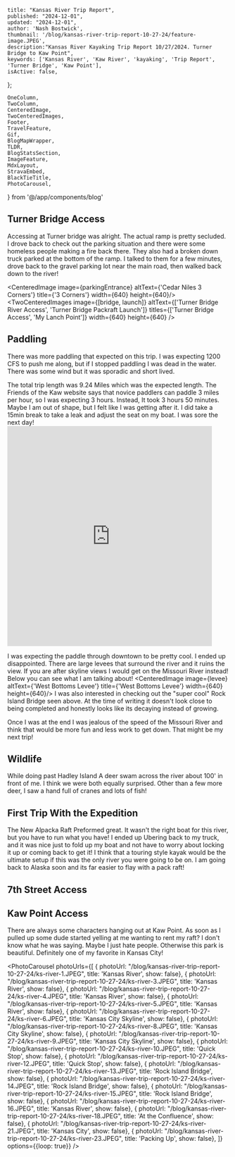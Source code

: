     title: "Kansas River Trip Report",
    published: "2024-12-01",
    updated: "2024-12-01",
    author: 'Nash Bostwick',
    thumbnail: '/blog/kansas-river-trip-report-10-27-24/feature-image.JPEG',
    description:"Kansas River Kayaking Trip Report 10/27/2024. Turner Bridge to Kaw Point",
    keywords: ['Kansas River', 'Kaw River', 'kayaking', 'Trip Report', 'Turner Bridge', 'Kaw Point'],
    isActive: false,
};


    OneColumn,
    TwoColumn,
    CenteredImage, 
    TwoCenteredImages, 
    Footer, 
    TravelFeature, 
    Gif, 
    BlogMapWrapper,
    TLDR,
    BlogStatsSection,
    ImageFeature,
    MdxLayout,
    StravaEmbed,
    BlackTieTitle,
    PhotoCarousel,
} from '@/app/components/blog'

<ImageFeature
title='Kansas River Trip Report'
image={featureImage}
/>


<BlogStatsSection
    date='1/27/2024'
    speedCFS={1200}
    distanceMiles={6}
    putIn='Turner Bridge'
    takeOut='Kaw Point'
/>



<MdxLayout>

<TLDR
text="I had a great late October trip on the Kaw. The fall colors were beautiful. The river was was slow resulting in lots of paddling!"
/>

## Turner Bridge Access
Accessing at Turner bridge was alright. The actual ramp is pretty secluded. I drove back to check out the parking situation and there were some homeless people making a fire back there. They also had a broken down truck parked at the bottom of the ramp. I talked to them for a few minutes, drove back to the gravel parking lot near the main road, then walked back down to the river!

<CenteredImage image={parkingEntrance} altText={'Cedar Niles 3 Corners'} title={'3 Corners'} width={640} height={640}/>
<TwoCenteredImages image={[bridge, launch]} altText={['Turner Bridge River Access', 'Turner Bridge Packraft Launch']} titles={['Turner Bridge Access', 'My Lanch Point']} width={640} height={640} />

## Paddling
There was more paddling that expected on this trip. I was expecting 1200 CFS to push me along, but if I stopped paddling I was dead in the water. There was some wind but it was sporadic and short lived. 

The total trip length was 9.24 Miles which was the expected length. The Friends of the Kaw website says that novice paddlers can paddle 3 miles per hour, so I was expecting 3 hours. Instead, It took 3 hours 50 minutes. Maybe I am out of shape, but I felt like I was getting after it. I did take a 15min break to take a leak and adjust the seat on my boat. I was sore the next day!
<TwoColumn>
    <StravaEmbed
    dataEmbedId={12760366647}
    />
    <iframe src='https://connect.garmin.com/modern/activity/embed/17393317922' title='Turner Bridge -> Confluence' width='465' height='500' frameBorder='0'></iframe>
</TwoColumn>

I was expecting the paddle through downtown to be pretty cool. I ended up disappointed. There are large levees that surround the river and it ruins the view. If you are after skyline views I would get on the Missouri River instead! Below you can see what I am talking about!
<CenteredImage image={levee} altText={'West Bottoms Levee'} title={'West Bottoms Levee'} width={640} height={640}/>
I was also interested in checking out the "super cool" Rock Island Bridge seen above. At the time of writing it doesn't look close to being completed and honestly looks like its decaying instead of growing.

Once I was at the end I was jealous of the speed of the Missouri River and think that would be more fun and less work to get down. That might be my next trip!

## Wildlife
While doing past Hadley Island A deer swam across the river about 100' in front of me. I think we were both equally surprised. Other than a few more deer, I saw a hand full of cranes and lots of fish!

## First Trip With the Expedition
The New Alpacka Raft Preformed great. It wasn't the right boat for this river, but you have to run what you have! I ended up Ubering back to my truck, and it was nice just to fold up my boat and not have to worry about locking it up or coming back to get it! I think that a touring style kayak would be the ultimate setup if this was the only river you were going to be on. I am going back to Alaska soon and its far easier to flay with a pack raft!

## 7th Street Access
<OneColumn>
    <BlogMapWrapper
        text='I ran into a guy fishing while heading down the river. He mentioned another access point on 7th street. I can confime this is true! This is musch closer to downtown. I belive it was about 3 miles from Kaw point. There is a dock and if I were taking someone who was newer to paddling, I would recommend from this access point to Kaw Park!'
        mapUrl={'https://www.google.com/maps/embed?pb=!1m14!1m12!1m3!1d1330.9936975780722!2d-94.62390219269248!3d39.075721519037145!2m3!1f0!2f0!3f0!3m2!1i1024!2i768!4f13.1!5e1!3m2!1sen!2sus!4v1730138050344!5m2!1sen!2sus'}
    />
</OneColumn>

## Kaw Point Access

<TwoColumn>
    There are always some characters hanging out at Kaw Point. As soon as I pulled up some dude started yelling at me wanting to rent my raft? I don't know what he was saying. Maybe I just hate people. Otherwise this park is beautiful. Definitely one of my favorite in Kansas City!
    <CenteredImage image={kawPoint} altText={'Kaw Point Downtown Kansas City Overlook'} title={'Kaw Point'} width={320} height={320}/>
</TwoColumn>

</MdxLayout>

<OneColumn>
    <BlackTieTitle
        title='Photo Gallery'
    />
</OneColumn>

<br/>

<PhotoCarousel 
photoUrls={[
{ photoUrl: "/blog/kansas-river-trip-report-10-27-24/ks-river-1.JPEG", title: 'Kansas River', show: false},
{ photoUrl: "/blog/kansas-river-trip-report-10-27-24/ks-river-3.JPEG", title: 'Kansas River', show: false},
{ photoUrl: "/blog/kansas-river-trip-report-10-27-24/ks-river-4.JPEG", title: 'Kansas River', show: false},
{ photoUrl: "/blog/kansas-river-trip-report-10-27-24/ks-river-5.JPEG", title: 'Kansas River', show: false},
{ photoUrl: "/blog/kansas-river-trip-report-10-27-24/ks-river-6.JPEG", title: 'Kansas City Skyline', show: false},
{ photoUrl: "/blog/kansas-river-trip-report-10-27-24/ks-river-8.JPEG", title: 'Kansas City Skyline', show: false},
{ photoUrl: "/blog/kansas-river-trip-report-10-27-24/ks-river-9.JPEG", title: 'Kansas City Skyline', show: false},
{ photoUrl: "/blog/kansas-river-trip-report-10-27-24/ks-river-10.JPEG", title: 'Quick Stop', show: false},
{ photoUrl: "/blog/kansas-river-trip-report-10-27-24/ks-river-12.JPEG", title: 'Quick Stop', show: false},
{ photoUrl: "/blog/kansas-river-trip-report-10-27-24/ks-river-13.JPEG", title: 'Rock Island Bridge', show: false},
{ photoUrl: "/blog/kansas-river-trip-report-10-27-24/ks-river-14.JPEG", title: 'Rock Island Bridge', show: false},
{ photoUrl: "/blog/kansas-river-trip-report-10-27-24/ks-river-15.JPEG", title: 'Rock Island Bridge', show: false},
{ photoUrl: "/blog/kansas-river-trip-report-10-27-24/ks-river-16.JPEG", title: 'Kansas River', show: false},
{ photoUrl: "/blog/kansas-river-trip-report-10-27-24/ks-river-18.JPEG", title: 'At the Confluence', show: false},
{ photoUrl: "/blog/kansas-river-trip-report-10-27-24/ks-river-21.JPEG", title: 'Kansas City', show: false},
{ photoUrl: "/blog/kansas-river-trip-report-10-27-24/ks-river-23.JPEG", title: 'Packing Up', show: false},
]}
options={{loop: true}} 
/>
